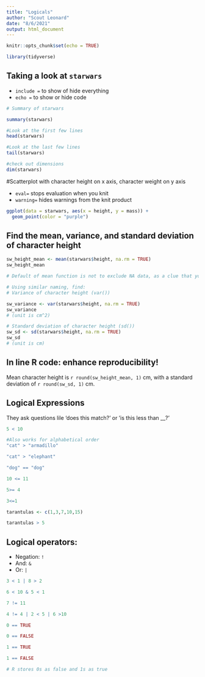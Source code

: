 ```yaml
---
title: "Logicals"
author: "Scout Leonard"
date: "8/6/2021"
output: html_document
---
```


```r
knitr::opts_chunk$set(echo = TRUE)

library(tidyverse)
```

## Taking a look at `starwars`

- `include = ` to show of hide everything
- `echo = ` to show or hide code 

```r
# Summary of starwars

summary(starwars)

#Look at the first few lines
head(starwars)

#Look at the last few lines
tail(starwars)

#check out dimensions
dim(starwars)
```

#Scatterplot with character height on x axis, character weight on y axis 


- `eval=` stops evaluation when you knit
- `warning=` hides warnings from the knit product 
```r
ggplot(data = starwars, aes(x = height, y = mass)) +
  geom_point(color = "purple")
```

## Find the mean, variance, and standard deviation of character height 

```r
sw_height_mean <- mean(starwars$height, na.rm = TRUE)
sw_height_mean

# Default of mean function is not to exclude NA data, as a clue that you have missing values! `na.rm` removes NA data  

# Using similar naming, find: 
# Variance of character height (var())

sw_variance <- var(starwars$height, na.rm = TRUE)
sw_variance
# (unit is cm^2)

# Standard deviation of character height (sd())
sw_sd <- sd(starwars$height, na.rm = TRUE)
sw_sd
# (unit is cm)
```

## In line R code: enhance reproducibility! 

Mean character height is `r round(sw_height_mean, 1)` cm, with a standard deviation of `r round(sw_sd, 1)` cm. 

## Logical Expressions

They ask questions lile 'does this match?' or 'is this less than __?'

```r
5 < 10

#Also works for alphabetical order 
"cat" > "armadillo"

"cat" > "elephant"

"dog" == "dog"


```



```r
10 <= 11

5>= 4

3<=1
```

```r
tarantulas <- c(1,3,7,10,15)

tarantulas > 5 
```

## Logical operators: 

- Negation: `!`
- And: `&`
- Or: `|`

```r
3 < 1 | 8 > 2

6 < 10 & 5 < 1 

7 != 11

4 != 4 | 2 < 5 | 6 >10

0 == TRUE

0 == FALSE

1 == TRUE

1 == FALSE

# R stores 0s as false and 1s as true 
```

